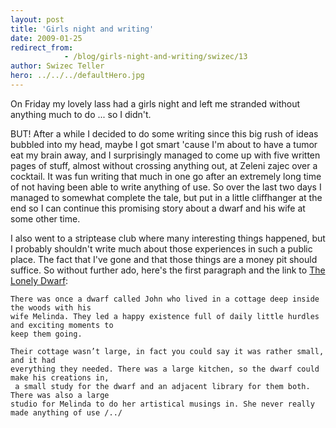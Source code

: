 ```yaml
---
layout: post
title: 'Girls night and writing'
date: 2009-01-25
redirect_from: 
            - /blog/girls-night-and-writing/swizec/13
author: Swizec Teller
hero: ../../../defaultHero.jpg
---
```

On Friday my lovely lass had a girls night and left me stranded without anything much to do ... so I didn't.

BUT! After a while I decided to do some writing since this big rush of ideas bubbled into my head, maybe I got smart 'cause I'm about to have a tumor eat my brain away, and I surprisingly managed to come up with five written pages of stuff, almost without crossing anything out, at Zeleni zajec over a cocktail. It was fun writing that much in one go after an extremely long time of not having been able to write anything of use. So over the last two days I managed to somewhat complete the tale, but put in a little cliffhanger at the end so I can continue this promising story about a dwarf and his wife at some other time.

I also went to a striptease club where many interesting things happened, but I probably shouldn't write much about those experiences in such a public place. The fact that I've gone and that those things are a money pit should suffice. So without further ado, here's the first paragraph and the link to [The Lonely Dwarf](http://3pike.org/tales/The_lonely_dwarf.rtf):

```
There was once a dwarf called John who lived in a cottage deep inside the woods with his 
wife Melinda. They led a happy existence full of daily little hurdles and exciting moments to
keep them going.

Their cottage wasn’t large, in fact you could say it was rather small, and it had 
everything they needed. There was a large kitchen, so the dwarf could make his creations in,
 a small study for the dwarf and an adjacent library for them both. There was also a large 
studio for Melinda to do her artistical musings in. She never really made anything of use /../
```